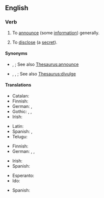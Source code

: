 ==English==

===Verb===
{{en-verb|make<,,made> known}}

# {{lb|en|transitive}} To [[announce]] (some [[information]]) generally.
#: {{ux|en|The decision was '''made known''' when it appeared on the evening news.}}
# {{lb|en|transitive}} To [[disclose]] (a [[secret]]).
#: {{ux|en|I wouldn't '''make''' this '''known''' to anyone else, if I were you.}}

====Synonyms====
* {{sense|announce}} {{l|en|declare}}, {{l|en|proclaim}}; See also [[Thesaurus:announce]]
* {{sense|disclose}} {{l|en|reveal}}, {{l|en|spill one's guts}}, {{l|en|unfold}}; See also [[Thesaurus:divulge]]

====Translations====
{{trans-top|to announce generally}}
* Catalan: {{t|ca|donar a conèixer}}
* Finnish: {{t+|fi|julkistaa}}
* German: {{t|de|bekanntmachen}}, {{t+|de|verkünden}}
* Gothic: {{t|got|𐌲𐌰𐌺𐌰𐌽𐌽𐌾𐌰𐌽}}, {{t|got|𐌺𐌰𐌽𐌽𐌾𐌰𐌽}}, {{t|got|𐌲𐌰𐍃𐍅𐌹𐌺𐌿𐌽𐌸𐌾𐌰𐌽}}
* Irish: {{t|ga|scaoil}}
{{trans-mid}}
* Latin: {{t+|la|praedicō}}
* Spanish: {{t|es|dar a conocer}}, {{t+|es|anunciar}}
* Telugu: {{t+|te|తెలియజేయు}}
{{trans-bottom}}

{{trans-top|to disclose a secret}}
* Finnish: {{t+|fi|paljastaa}}
* German: {{t+|de|verraten}}, {{t+|de|ausplaudern}}, {{t+|de|weitersagen}}
{{trans-mid}}
* Irish: {{t|ga|scaoil}}
* Spanish: {{t+|es|revelar}}
{{trans-bottom}}

{{checktrans-top}}
* Esperanto: {{t-check|eo|konigi}}
* Ido: {{t+check|io|konocigar}}
{{trans-mid}}
* Spanish: {{t+check|es|anunciar}}
{{trans-bottom}}
